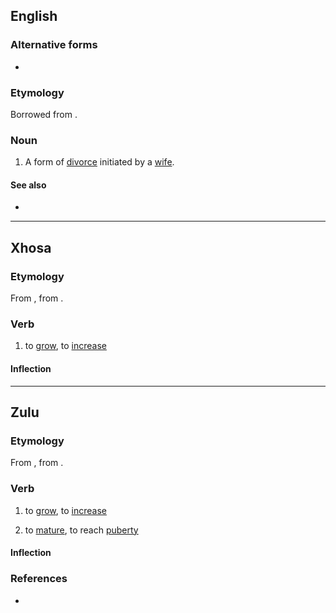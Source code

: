 ==English==

===Alternative forms===
* {{l|en|khul'}}

===Etymology===
Borrowed from {{bor|en|ar|خُلْع|notext=1}}.

===Noun===
{{wikipedia}}
{{en-noun|-}}

# {{lb|en|Islam}} A form of [[divorce]] initiated by a [[wife]].

====See also====
* {{l|en|talaq}}

----

==Xhosa==

===Etymology===
From {{inh|xh|bnt-ngu-pro|}}, from {{inh|xh|bnt-pro|*-kʊ́da}}.

===Verb===
{{xh-verb|khûla}}

# {{lb|xh|intransitive}} to [[grow]], to [[increase]]

====Inflection====
{{rfinfl|xh|verb}}

----

==Zulu==

===Etymology===
From {{inh|zu|bnt-ngu-pro|}}, from {{inh|zu|bnt-pro|*-kʊ́da}}.

===Verb===
{{zu-verb|khûla}}

# {{lb|zu|intransitive}} to [[grow]], to [[increase]]
# {{lb|zu|intransitive}} to [[mature]], to reach [[puberty]]

====Inflection====
{{zu-infl-verb|HH}}

===References===
* {{R:zu:ZED||3.9}}